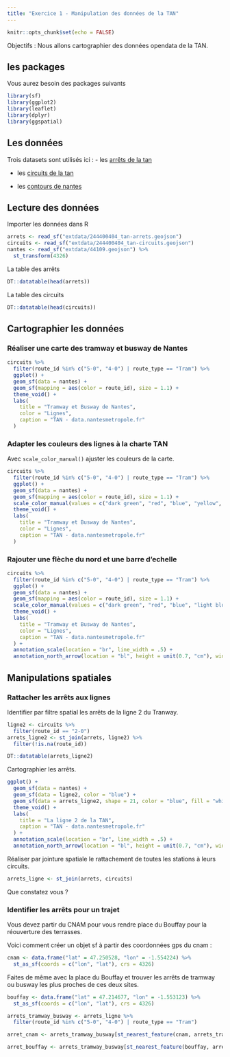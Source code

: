 ```yaml
---
title: "Exercice 1 - Manipulation des données de la TAN"
---
```


```r
knitr::opts_chunk$set(echo = FALSE)
```

Objectifs : Nous allons cartographier des données opendata de la TAN.

## les packages

Vous aurez besoin des packages suivants

```r
library(sf)
library(ggplot2)
library(leaflet)
library(dplyr)
library(ggspatial)
```



## Les données

Trois datasets sont utilisés ici : 
- les [arrêts de la tan](https://data.nantesmetropole.fr/explore/dataset/244400404_tan-arrets/map/?location=10,47.23143,-1.58181&basemap=jawg.streets)

- les [circuits de la tan](https://data.nantesmetropole.fr/explore/dataset/244400404_tan-circuits/map/?disjunctive.route_type&location=10,47.23143,-1.58181&basemap=jawg.streets)

- les [contours de nantes](https://raw.githubusercontent.com/MaelTheuliere/rspatial_exercices/main/extdata/44109.geojson)

## Lecture des données

Importer les données dans R

```r
arrets <- read_sf("extdata/244400404_tan-arrets.geojson")
circuits <- read_sf("extdata/244400404_tan-circuits.geojson")
nantes <- read_sf("extdata/44109.geojson") %>%
  st_transform(4326)
```

La table des arrêts

```r
DT::datatable(head(arrets))
```

La table des circuits

```r
DT::datatable(head(circuits))
```

## Cartographier les données

### Réaliser une carte des tramway et busway de Nantes

```r
circuits %>%
  filter(route_id %in% c("5-0", "4-0") | route_type == "Tram") %>%
  ggplot() +
  geom_sf(data = nantes) +
  geom_sf(mapping = aes(color = route_id), size = 1.1) +
  theme_void() +
  labs(
    title = "Tramway et Busway de Nantes",
    color = "Lignes",
    caption = "TAN - data.nantesmetropole.fr"
  )
```

### Adapter les couleurs des lignes à la charte TAN

Avec `scale_color_manual()` ajuster les couleurs de la carte.

```r
circuits %>%
  filter(route_id %in% c("5-0", "4-0") | route_type == "Tram") %>%
  ggplot() +
  geom_sf(data = nantes) +
  geom_sf(mapping = aes(color = route_id), size = 1.1) +
  scale_color_manual(values = c("dark green", "red", "blue", "yellow", "light blue")) +
  theme_void() +
  labs(
    title = "Tramway et Busway de Nantes",
    color = "Lignes",
    caption = "TAN - data.nantesmetropole.fr"
  )
```

### Rajouter une flèche du nord et une barre d'echelle


```r
circuits %>%
  filter(route_id %in% c("5-0", "4-0") | route_type == "Tram") %>%
  ggplot() +
  geom_sf(data = nantes) +
  geom_sf(mapping = aes(color = route_id), size = 1.1) +
  scale_color_manual(values = c("dark green", "red", "blue", "light blue", "yellow")) +
  theme_void() +
  labs(
    title = "Tramway et Busway de Nantes",
    color = "Lignes",
    caption = "TAN - data.nantesmetropole.fr"
  ) +
  annotation_scale(location = "br", line_width = .5) +
  annotation_north_arrow(location = "bl", height = unit(0.7, "cm"), width = unit(0.7, "cm"))
```


## Manipulations spatiales

### Rattacher les arrêts aux lignes

Identifier par filtre spatial les arrêts de la ligne 2 du Tranway.

```r
ligne2 <- circuits %>%
  filter(route_id == "2-0")
arrets_ligne2 <- st_join(arrets, ligne2) %>%
  filter(!is.na(route_id))
```

```r
DT::datatable(arrets_ligne2)
```

Cartographier les arrêts.

```r
ggplot() +
  geom_sf(data = nantes) +
  geom_sf(data = ligne2, color = "blue") +
  geom_sf(data = arrets_ligne2, shape = 21, color = "blue", fill = "white") +
  theme_void() +
  labs(
    title = "La ligne 2 de la TAN",
    caption = "TAN - data.nantesmetropole.fr"
  ) +
  annotation_scale(location = "br", line_width = .5) +
  annotation_north_arrow(location = "bl", height = unit(0.7, "cm"), width = unit(0.7, "cm"))
```

Réaliser par jointure spatiale le rattachement de toutes les stations à leurs circuits. 

```r
arrets_ligne <- st_join(arrets, circuits)
```

Que constatez vous ?

### Identifier les arrêts pour un trajet

Vous devez partir du CNAM pour vous rendre place du Bouffay pour la réouverture des terrasses.

Voici comment créer un objet sf à partir des coordonnées gps du cnam : 

```r
cnam <- data.frame("lat" = 47.250528, "lon" = -1.554224) %>%
  st_as_sf(coords = c("lon", "lat"), crs = 4326)
```

Faites de même avec la place du Bouffay et trouver les arrêts de tramway ou busway les plus proches de ces deux sites.

```r
bouffay <- data.frame("lat" = 47.214677, "lon" = -1.553123) %>%
  st_as_sf(coords = c("lon", "lat"), crs = 4326)
```

```r
arrets_tramway_busway <- arrets_ligne %>%
  filter(route_id %in% c("5-0", "4-0") | route_type == "Tram")

arret_cnam <- arrets_tramway_busway[st_nearest_feature(cnam, arrets_tramway_busway), ]

arret_bouffay <- arrets_tramway_busway[st_nearest_feature(bouffay, arrets_tramway_busway), ]
```
